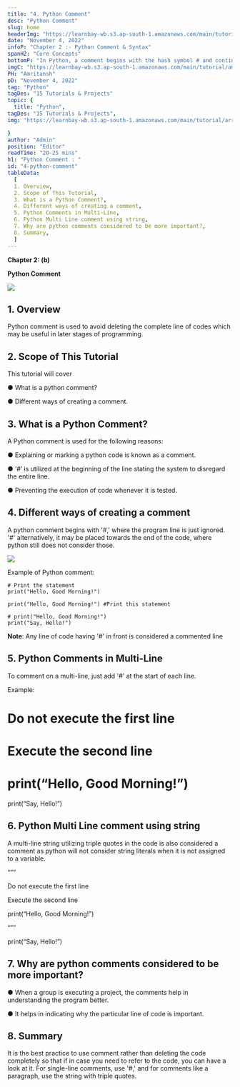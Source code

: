 ```yaml
---
title: "4. Python Comment"
desc: "Python Comment"
slug: home
headerImg: "https://learnbay-wb.s3.ap-south-1.amazonaws.com/main/tutorial/python.png"
date: "November 4, 2022"
infoP: "Chapter 2 :- Python Comment & Syntax"
spanH2: "Core Concepts"
bottomP: "In Python, a comment begins with the hash symbol # and continues until the end of the actual line. Python code is sometimes explained using comments. Code can be made more understandable by using comments.In Python, a comment begins with the hash symbol # and continues until the end of the actual line. Python code is sometimes explained using comments. Code can be made more understandable by using comments."
imgC: "https://learnbay-wb.s3.ap-south-1.amazonaws.com/main/tutorial/amritansh.png"
PH: "Amritansh"
pD: "November 4, 2022"
tag: "Python"
tagDes: "15 Tutorials & Projects"
topic: {
  title: "Python",
tagDes: "15 Tutorials & Projects",
img: "https://learnbay-wb.s3.ap-south-1.amazonaws.com/main/tutorial/arrow.png"

}
author: "Admin"
position: "Editor"
readTime: "20-25 mins"
h1: "Python Comment : "
id: "4-python-comment"
tableData:
  [
  1. Overview, 
  2. Scope of This Tutorial,  
  3. What is a Python Comment?,  
  4. Different ways of creating a comment,  
  5. Python Comments in Multi-Line,
  6. Python Multi Line comment using string,
  7. Why are python comments considered to be more important?,
  8. Summary,
  ]
---
```


**Chapter 2: (b)**

**Python Comment** 


<img src="https://learnbay-wb.s3.ap-south-1.amazonaws.com/main/tutorial/python/main+banner.jpg"></img>


## 1. Overview

Python comment is used to avoid deleting the complete line of codes which may be useful in later stages of programming.

 


## 2. Scope of This Tutorial 

This tutorial will cover


●      What is a python comment?


●      Different ways of creating a comment.

 

 


## 3. What is a Python Comment?

A Python comment is used for the following reasons:

 


●      Explaining or marking a python code is known as a comment.


●      ‘#’ is utilized at the beginning of the line stating the system to disregard the entire line.


●      Preventing the execution of code whenever it is tested.

 


## 4. Different ways of creating a comment

A python comment begins with '#,' where the program line is just ignored. '#' alternatively, it may be placed towards the end of the code, where python still does not consider those.


<img src="https://learnbay-wb.s3.ap-south-1.amazonaws.com/main/tutorial/python/Different+ways+of+creating+a+comment.jpg"></img>
 

Example of Python comment:


```
# Print the statement
print("Hello, Good Morning!")
 
print("Hello, Good Morning!") #Print this statement
 
# print("Hello, Good Morning!")
print("Say, Hello!")
```


 

**Note**: Any line of code having '#' in front is considered a commented line

 


## 5. Python Comments in Multi-Line

To comment on a multi-line, just add '#' at the start of each line.

 

Example:

# Do not execute the first line

# Execute the second line

# print(“Hello, Good Morning!”)

print(“Say, Hello!”)


## 6. Python Multi Line comment using string

A multi-line string utilizing triple quotes in the code is also considered a comment as python will not consider string literals when it is not assigned to a variable.

 

“””

Do not execute the first line

Execute the second line

print(“Hello, Good Morning!”)

“””

print(“Say, Hello!”)

 


## 7. Why are python comments considered to be more important?


●      When a group is executing a project, the comments help in understanding the program better.


●      It helps in indicating why the particular line of code is important.

 


## 8. Summary

It is the best practice to use comment rather than deleting the code completely so that if in case you need to refer to the code, you can have a look at it. For single-line comments, use '#,' and for comments like a paragraph, use the string with triple quotes.
